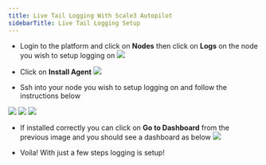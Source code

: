```yaml
---
title: Live Tail Logging With Scale3 Autopilot
sidebarTitle: Live Tail Logging Setup
---
```


- Login to the platform and click on **Nodes** then click on **Logs** on the node you wish to setup logging on
![](/images/logging-flow-instr-1.png)

- Click on **Install Agent** 
![](/images/logging-flow-instr-2.png)

- Ssh into your node you wish to setup logging on and follow the instructions below

![](/images/logging-flow-instr-3.png)
![](/images/logging-flow-instr-4.png)
![](/images/logging-flow-instr-5.png)

- If installed correctly you can click on **Go to Dashboard** from the previous image and you should see a dashboard as below
![](/images/logging-flow-instr-6.png)

- Voila! With just a few steps logging is setup!